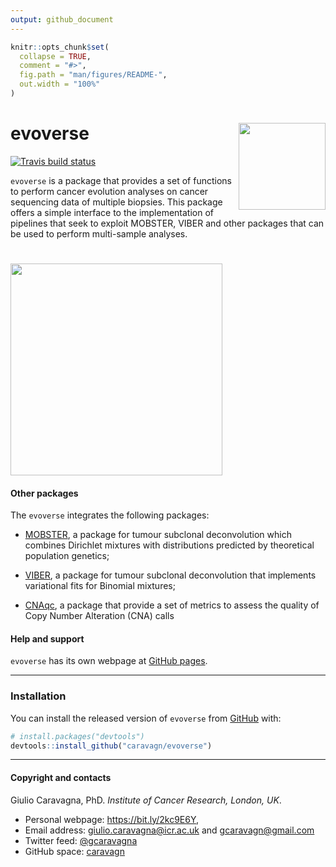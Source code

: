```yaml
---
output: github_document
---
```


```r
knitr::opts_chunk$set(
  collapse = TRUE,
  comment = "#>",
  fig.path = "man/figures/README-",
  out.width = "100%"
)
```
# evoverse <img src='man/figures/logo.png' align="right" height="139" />

<!-- badges: start -->

[![Travis build
status](https://travis-ci.org/caravagn/evoverse.svg?branch=master)](https://travis-ci.org/caravagn/evoverse)
<!-- badges: end -->

`evoverse` is a package that provides a set of functions to perform cancer evolution analyses on cancer sequencing data of multiple biopsies. This package offers a simple interface to the implementation of pipelines that seek to exploit MOBSTER, VIBER and other packages that can be used to perform multi-sample analyses.

# <img src='man/figures/evoverse_diagram.png' align="centre" height="339" />

#### Other packages

The `evoverse` integrates the following packages:

-  [MOBSTER](https://caravagn.github.io/MOBSTER/), a package for tumour subclonal deconvolution which combines Dirichlet  mixtures with distributions predicted by theoretical population genetics;

-  [VIBER](https://caravagn.github.io/VIBER/), a package for tumour subclonal deconvolution that implements 
variational fits for Binomial mixtures;

- [CNAqc](https://caravagn.github.io/CNAqc/), a package that provide a set of metrics to assess the quality of 
Copy Number Alteration (CNA) calls

#### Help and support

`evoverse` has its own webpage at [GitHub pages](https://caravagn.github.io/evoverse/).


-----

### Installation

You can install the released version of `evoverse` from
[GitHub](https://github.com/) with:

``` r
# install.packages("devtools")
devtools::install_github("caravagn/evoverse")
```

-----

#### Copyright and contacts

Giulio Caravagna, PhD. _Institute of Cancer Research, London, UK_.

* Personal webpage: [https://bit.ly/2kc9E6Y](https://sites.google.com/site/giuliocaravagna/), 
* Email address: [giulio.caravagna@icr.ac.uk](mailto:giulio.caravagna@icr.ac.uk) and [gcaravagn@gmail.com](mailto:gcaravagn@gmail.com)
* Twitter feed: [@gcaravagna](https://twitter.com/gcaravagna)
* GitHub space: [caravagn](https://github.com/caravagn)

